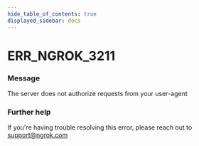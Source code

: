 ```yaml
---
hide_table_of_contents: true
displayed_sidebar: docs
---
```



# ERR_NGROK_3211

### Message

The server does not authorize requests from your user-agent

<ErrorDetails error="err_ngrok_3211" />

### Further help

If you're having trouble resolving this error, please reach out to [support@ngrok.com](mailto:support@ngrok.com?subject=Help%20with%20ERR_NGROK_3211)
